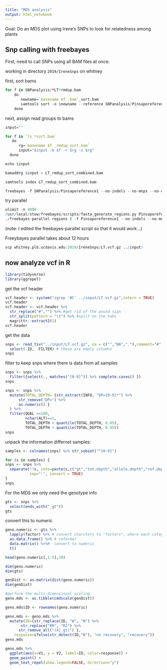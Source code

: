 ```yaml
---
title: "MDS analysis"
output: html_notebook
---
```


Goal: Do an MDS plot using Irene's SNPs to look for relatedness among plants


## Snp calling with freebayes


First, need to call SNPs using all BAM files at once:

working in directory `2019/IreneSnps` on whitney

first, sort bams

```r
for f in SNPanalysis/*LT*rmdup.bam
    do 
       newname=`basename $f .bam`_sort.bam
       samtools sort -o $newname --reference SNPanalysis/Pinsaporeference1 $f 
    done
```


next, assign read groups to bams

```r
input=""

for f in `ls *sort.bam`
   do
      rg=`basename $f _rmdup_sort.bam`
      input="$input -b $f -r $rg -s $rg"
  done

echo $input

bamaddrg $input > LT_rmdup_sort_combined.bam

samtools index LT_rmdup_sort_combined.bam
```


```r
freebayes -f SNPanalysis/Pinsaporeference1 --no-indels --no-mnps --no-complex LT_rmdup_sort_combined.bam > LT.vcf &
```

try parallel
```r
ulimit -n 4000
/usr/local/stow/freebayes/scripts/fasta_generate_regions.py Pinsaporeference1.fai 100000 > regions
./freebayes-parallel regions 8 -f Pinsaporeference1 --no-indels --no-mnps --no-complex LT_rmdup_sort_combined.bam > LT.vcf 
```

(note: I edited the freebayes-parallel script so that it would work...)

Freeybayes parallel takes about 12 hours

```r
scp whitney.plb.ucdavis.edu:2019/IreneSnps/LT.vcf.gz ../input/
```

## now analyze vcf in R

```r
library(tidyverse)
library(ggrepel)
```

get the vcf header
```r
vcf.header <- system("zgrep '#C' ../input/LT.vcf.gz",intern = TRUE) 
vcf.header
vcf.header <- vcf.header %>% 
  str_replace("#","") %>% #get rid of the pound sign
  str_split(pattern = "\t") %>% #split on the tabs
  magrittr::extract2(1)
vcf.header
```

get the data
```r
snps <- read_tsv("../input/LT.vcf.gz", na = c("","NA","."),comment="#",col_names = vcf.header) %>%
  select(-ID, -FILTER) # these are empty columns
snps
```

filter to keep snps where there is data from all samples
```r
snps <- snps %>% 
  filter({select(., matches("[0-9]")) %>% complete.cases() })
snps
```

```r
snps <- snps %>% 
  mutate(TOTAL_DEPTH= {str_extract(INFO, "DP=[0-9]*") %>% 
      str_remove("DP=") %>%
      as.numeric() }
  ) %>%
  filter(QUAL >=100,
         nchar(ALT)==1,
         TOTAL_DEPTH > quantile(TOTAL_DEPTH, 0.05),
         TOTAL_DEPTH < quantile(TOTAL_DEPTH, 0.95))
snps
```

unpack the information differnet samples:

```r
samples <- colnames(snps) %>% str_subset("^[0-9]")

for (s in samples) {
snps <- snps %>%
  separate(!!s, into=paste(s,c("gt","tot.depth","allele.depth","ref.depth","ref.qual","alt.depth","alt.qual","gt.lik"),sep="_"),
           sep=":", convert = TRUE)
}
snps
```

For the MDS we only need the genotype info
```r
gts <- snps %>%
  select(ends_with("_gt"))
gts
```

convert this to numeric
```r
geno.numeric <- gts %>%
  lapply(factor) %>% # convert charcters to "factors", where each category is internally represented as a number
  as.data.frame() %>% # reformat
  data.matrix() %>%#  convert to numeric
  t() 

head(geno.numeric[,1:5],10)

dim(geno.numeric)
dim(gts)
```

```r
genDist <- as.matrix(dist(geno.numeric))
dim(genDist)

#perform the multi-dimensional scaling
geno.mds <- as.tibble(cmdscale(genDist))

geno.mds$ID <- rownames(geno.numeric) 

geno.mds <- geno.mds %>%
  mutate(ID={str_replace(ID, "W", "N") %>%
       str_replace("RR", "R2") %>%
      str_remove_all("(X|_gt)") },
    response=ifelse(str_detect(ID,"N"), "no recovery", "recovery"))
geno.mds
```

```r
geno.mds %>%
  ggplot(aes(x=V1, y = V2, label=ID, color=response)) +
  geom_point() +
  geom_text_repel(show.legend=FALSE, direction="y")
```

